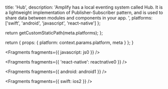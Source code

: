 
  title: 'Hub',
  description:
    'Amplify has a local eventing system called Hub. It is a lightweight implementation of Publisher-Subscriber pattern, and is used to share data between modules and components in your app. ',
  platforms: ['swift', 'android', 'javascript', 'react-native']
};

  return getCustomStaticPath(meta.platforms);
};

  return {
    props: {
      platform: context.params.platform,
      meta
    }
  };
}


<Fragments fragments={{ javascript: js0 }} />


<Fragments fragments={{ 'react-native': reactnative0 }} />


<Fragments fragments={{ android: android1 }} />


<Fragments fragments={{ swift: ios2 }} />

